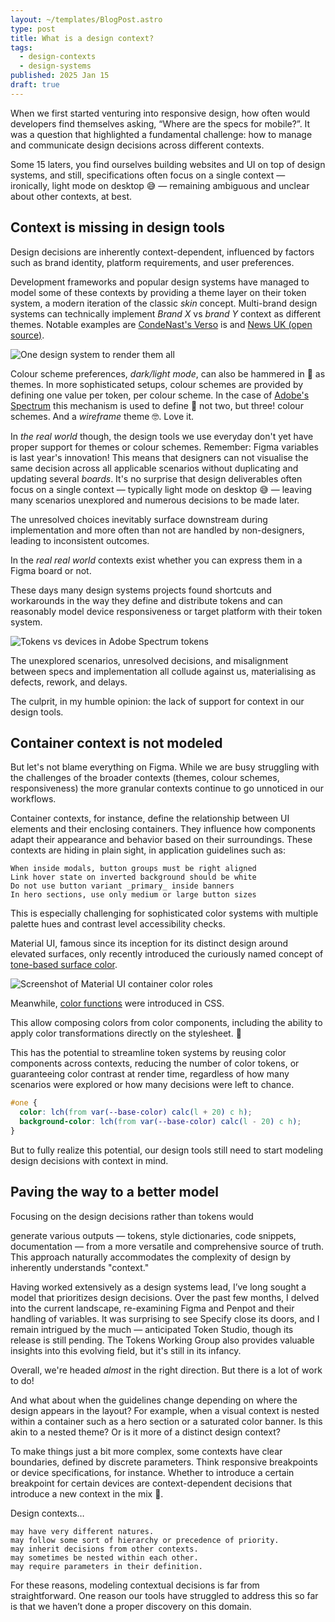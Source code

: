```yaml
---
layout: ~/templates/BlogPost.astro
type: post
title: What is a design context?
tags:
  - design-contexts
  - design-systems
published: 2025 Jan 15
draft: true
---
```


<Abstract>

</Abstract>

When we first started venturing into responsive design, how often would developers find themselves asking, “Where are the specs for mobile?”. It was a question that highlighted a fundamental challenge: how to manage and communicate design decisions across different contexts.

Some 15 laters, you find ourselves building websites and UI on top of design systems, and still, specifications often focus on a single context — ironically, light mode on desktop 😅 — remaining ambiguous and unclear about other contexts, at best.

## Context is missing in design tools

Design decisions are inherently context-dependent, influenced by factors such as brand identity, platform requirements, and user preferences.

Development frameworks and popular design systems have managed to model some of these contexts by providing a theme layer on their token system, a modern iteration of the classic _skin_ concept. Multi-brand design systems can technically implement _Brand X_ vs _brand Y_ context as different themes. Notable examples are [CondeNast's Verso]() is and [News UK (open source)](https://www.newskit.co.uk/).

![](./_media/conde-nast-verso.png 'One design system to render them all')

Colour scheme preferences, _dark/light mode_, can also be hammered in :hammer: as themes. In more sophisticated setups, colour schemes are provided by defining one value per token, per colour scheme. In the case of [Adobe's Spectrum](https://github.com/adobe/spectrum-tokens/blob/main/packages/tokens/src/color-aliases.json#L82:L101) this mechanism is used to define :hammer: not two, but three! colour schemes. And a _wireframe_ theme :nerd_face:. Love it.

In _the real world_ though, the design tools we use everyday don't yet have proper support for themes or colour schemes. Remember: Figma variables is last year's innovation! This means that designers can not visualise the same decision across all applicable scenarios without duplicating and updating several _boards_. It's no surprise that design deliverables often focus on a single context — typically light mode on desktop 😅 — leaving many scenarios unexplored and numerous decisions to be made later.

The unresolved choices inevitably surface downstream during implementation and more often than not are handled by non-designers, leading to inconsistent outcomes.

In the _real real world_ contexts exist whether you can express them in a Figma board or not.

These days many design systems projects found shortcuts and workarounds in the way they define and distribute tokens and can reasonably model device responsiveness or target platform with their token system.

![](./_media/spectrum-tokens.png 'Tokens vs devices in Adobe Spectrum tokens')

The unexplored scenarios, unresolved decisions, and misalignment between specs and implementation all collude against us, materialising as defects, rework, and delays.

The culprit, in my humble opinion: the lack of support for context in our design tools.

## Container context is not modeled

But let's not blame everything on Figma. While we are busy struggling with the challenges of the broader contexts (themes, colour schemes, responsiveness) the more granular contexts continue to go unnoticed in our workflows.

Container contexts, for instance, define the relationship between UI elements and their enclosing containers. They influence how components adapt their appearance and behavior based on their surroundings. These contexts are hiding in plain sight, in application guidelines such as:

```
When inside modals, button groups must be right aligned
Link hover state on inverted background should be white
Do not use button variant _primary_ inside banners
In hero sections, use only medium or large button sizes
```

This is especially challenging for sophisticated color systems with multiple palette hues and contrast level accessibility checks.

Material UI, famous since its inception for its distinct design around elevated surfaces, only recently introduced the curiously named concept of [tone-based surface color](https://m3.material.io/blog/tone-based-surface-color-m3).

![Screenshot of Material UI container color roles](./_media/material-ui-container-tokens.png 'Five container color roles times two modes')

Meanwhile, [color functions](https://developer.mozilla.org/en-US/docs/Web/CSS/CSS_colors/Relative_colors#using_math_functions) were introduced in CSS.

This allow composing colors from color components, including the ability to apply color transformations directly on the stylesheet. :exploding_head:

This has the potential to streamline token systems by reusing color components across contexts, reducing the number of color tokens, or guaranteeing color contrast at render time, regardless of how many scenarios were explored or how many decisions were left to chance.

```css
#one {
  color: lch(from var(--base-color) calc(l + 20) c h);
  background-color: lch(from var(--base-color) calc(l - 20) c h);
}
```

But to fully realize this potential, our design tools still need to start modeling design decisions with context in mind.

## Paving the way to a better model

Focusing on the design decisions rather than tokens would

generate various outputs — tokens, style dictionaries, code snippets, documentation — from a more versatile and comprehensive source of truth. This approach naturally accommodates the complexity of design by inherently understands "context."

Having worked extensively as a design systems lead, I’ve long sought a model that prioritizes design decisions. Over the past few months, I delved into the current landscape, re-examining Figma and Penpot and their handling of variables. It was surprising to see Specify close its doors, and I remain intrigued by the much — anticipated Token Studio, though its release is still pending. The Tokens Working Group also provides valuable insights into this evolving field, but it's still in its infancy.

Overall, we're headed _almost_ in the right direction. But there is a lot of work to do!

And what about when the guidelines change depending on where the design appears in the layout? For example, when a visual context is nested within a container such as a hero section or a saturated color banner. Is this akin to a nested theme? Or is it more of a distinct design context?

To make things just a bit more complex, some contexts have clear boundaries, defined by discrete parameters. Think responsive breakpoints or device specifications, for instance. Whether to introduce a certain breakpoint for certain devices are context-dependent decisions that introduce a new context in the mix 🤯.

Design contexts…

    may have very different natures.
    may follow some sort of hierarchy or precedence of priority.
    may inherit decisions from other contexts.
    may sometimes be nested within each other.
    may require parameters in their definition.

For these reasons, modeling contextual decisions is far from straightforward. One reason our tools have struggled to address this so far is that we haven’t done a proper discovery on this domain.
